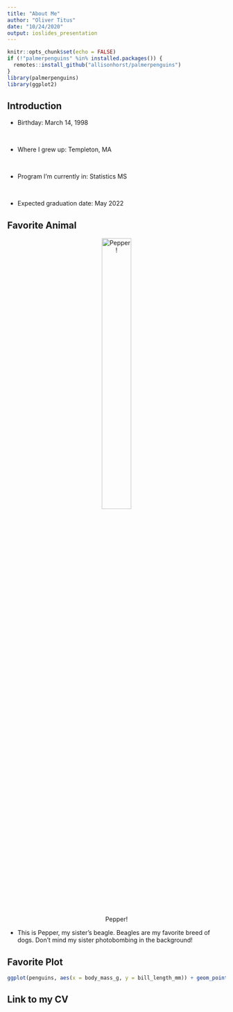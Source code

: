 ---
title: "About Me"
author: "Oliver Titus"
date: "10/24/2020"
output: ioslides_presentation
---

```{r setup, include=FALSE}
knitr::opts_chunk$set(echo = FALSE)
if (!"palmerpenguins" %in% installed.packages()) {
  remotes::install_github("allisonhorst/palmerpenguins")
}
library(palmerpenguins)
library(ggplot2)
```

## Introduction

- Birthday: March 14, 1998

<br>

- Where I grew up: Templeton, MA

<br>

- Program I'm currently in: Statistics MS

<br>

- Expected graduation date: May 2022


## Favorite Animal

<center>
![Pepper!](images/20190824_133354.jpg){width=40%}
</center>
- This is Pepper, my sister's beagle. Beagles are my favorite breed of dogs. Don't mind my sister photobombing in the background!

## Favorite Plot

```{r plot, echo = FALSE, warning=FALSE}
ggplot(penguins, aes(x = body_mass_g, y = bill_length_mm)) + geom_point(color="yellow", size=4) + theme(panel.background = element_rect(fill="salmon"), panel.grid.major = element_line(colour = "blue", size=1.5), panel.grid.minor = element_line(colour = "green")) + ggtitle("Penguin Body Mass vs Bill Length") + xlab("Body Mass (g)") + ylab("Bill Length (mm)") 
```

## Link to my CV


